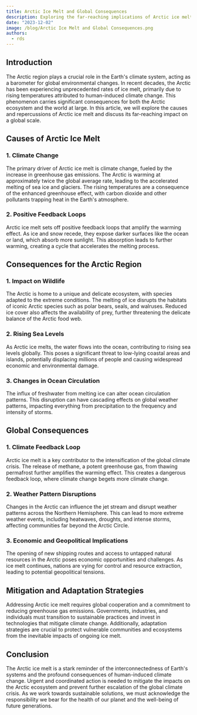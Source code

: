 ```yaml
---
title: Arctic Ice Melt and Global Consequences
description: Exploring the far-reaching implications of Arctic ice melt on a global scale, from rising sea levels to shifts in weather patterns and ecological disruptions
date: "2023-12-02"
image: /blog/Arctic Ice Melt and Global Consequences.png
authors:
  - rds
---
```


## Introduction

The Arctic region plays a crucial role in the Earth's climate system, acting as a barometer for global environmental changes. In recent decades, the Arctic has been experiencing unprecedented rates of ice melt, primarily due to rising temperatures attributed to human-induced climate change. This phenomenon carries significant consequences for both the Arctic ecosystem and the world at large. In this article, we will explore the causes and repercussions of Arctic ice melt and discuss its far-reaching impact on a global scale.

## Causes of Arctic Ice Melt

### 1. Climate Change

The primary driver of Arctic ice melt is climate change, fueled by the increase in greenhouse gas emissions. The Arctic is warming at approximately twice the global average rate, leading to the accelerated melting of sea ice and glaciers. The rising temperatures are a consequence of the enhanced greenhouse effect, with carbon dioxide and other pollutants trapping heat in the Earth's atmosphere.

### 2. Positive Feedback Loops

Arctic ice melt sets off positive feedback loops that amplify the warming effect. As ice and snow recede, they expose darker surfaces like the ocean or land, which absorb more sunlight. This absorption leads to further warming, creating a cycle that accelerates the melting process.

## Consequences for the Arctic Region

### 1. Impact on Wildlife

The Arctic is home to a unique and delicate ecosystem, with species adapted to the extreme conditions. The melting of ice disrupts the habitats of iconic Arctic species such as polar bears, seals, and walruses. Reduced ice cover also affects the availability of prey, further threatening the delicate balance of the Arctic food web.

### 2. Rising Sea Levels

As Arctic ice melts, the water flows into the ocean, contributing to rising sea levels globally. This poses a significant threat to low-lying coastal areas and islands, potentially displacing millions of people and causing widespread economic and environmental damage.

### 3. Changes in Ocean Circulation

The influx of freshwater from melting ice can alter ocean circulation patterns. This disruption can have cascading effects on global weather patterns, impacting everything from precipitation to the frequency and intensity of storms.

## Global Consequences

### 1. Climate Feedback Loop

Arctic ice melt is a key contributor to the intensification of the global climate crisis. The release of methane, a potent greenhouse gas, from thawing permafrost further amplifies the warming effect. This creates a dangerous feedback loop, where climate change begets more climate change.

### 2. Weather Pattern Disruptions

Changes in the Arctic can influence the jet stream and disrupt weather patterns across the Northern Hemisphere. This can lead to more extreme weather events, including heatwaves, droughts, and intense storms, affecting communities far beyond the Arctic Circle.

### 3. Economic and Geopolitical Implications

The opening of new shipping routes and access to untapped natural resources in the Arctic poses economic opportunities and challenges. As ice melt continues, nations are vying for control and resource extraction, leading to potential geopolitical tensions.

## Mitigation and Adaptation Strategies

Addressing Arctic ice melt requires global cooperation and a commitment to reducing greenhouse gas emissions. Governments, industries, and individuals must transition to sustainable practices and invest in technologies that mitigate climate change. Additionally, adaptation strategies are crucial to protect vulnerable communities and ecosystems from the inevitable impacts of ongoing ice melt.

## Conclusion

The Arctic ice melt is a stark reminder of the interconnectedness of Earth's systems and the profound consequences of human-induced climate change. Urgent and coordinated action is needed to mitigate the impacts on the Arctic ecosystem and prevent further escalation of the global climate crisis. As we work towards sustainable solutions, we must acknowledge the responsibility we bear for the health of our planet and the well-being of future generations.